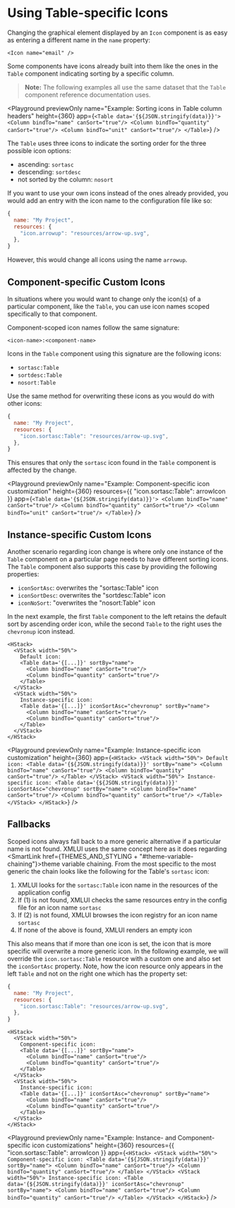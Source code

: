 
# Using Table-specific Icons

Changing the graphical element displayed by an `Icon` component is as easy as entering a different name in the `name` property:

```ueml copy
<Icon name="email" />
```

Some components have icons already built into them like the ones in the `Table` component indicating sorting by a specific column.

> **Note:** The following examples all use the same dataset that the `Table` component <SmartLink href={COMPONENT_TABLE}>reference documentation</SmartLink> uses.

<Playground
  previewOnly
  name="Example: Sorting icons in Table column headers"
  height={360}
  app={`
    <Table data='{${JSON.stringify(data)}}'>
      <Column bindTo="name" canSort="true"/>
      <Column bindTo="quantity" canSort="true"/>
      <Column bindTo="unit" canSort="true"/>
    </Table>
  `}
/>

The `Table` uses three icons to indicate the sorting order for the three possible icon options:
- ascending: `sortasc`
- descending: `sortdesc`
- not sorted by the column: `nosort`

If you want to use your own icons instead of the ones already provided,
you would add an entry with the icon name to the configuration file like so:

```js
{
  name: "My Project",
  resources: {
    "icon.arrowup": "resources/arrow-up.svg",
  },
}
```

However, this would change all icons using the name `arrowup`.

## Component-specific Custom Icons

In situations where you would want to change only the icon(s) of a particular component, like the `Table`,
you can use icon names scoped specifically to that component.

Component-scoped icon names follow the same signature:

```
<icon-name>:<component-name>
```

Icons in the `Table` component using this signature are the following icons:
- `sortasc:Table`
- `sortdesc:Table`
- `nosort:Table`

Use the same method for overwriting these icons as you would do with other icons:

```js /icon.sortasc:Table/
{
  name: "My Project",
  resources: {
    "icon.sortasc:Table": "resources/arrow-up.svg",
  },
}
```

This ensures that only the `sortasc` icon found in the `Table` component is affected by the change.

<Playground
  previewOnly
  name="Example: Component-specific icon customization"
  height={360}
  resources={{ "icon.sortasc:Table": arrowIcon }}
  app={`
    <Table data='{${JSON.stringify(data)}}'>
      <Column bindTo="name" canSort="true"/>
      <Column bindTo="quantity" canSort="true"/>
      <Column bindTo="unit" canSort="true"/>
    </Table>
  `}
/>

## Instance-specific Custom Icons

Another scenario regarding icon change is where only one instance of the `Table` component on a particular page needs to have different sorting icons.
The `Table` component also supports this case by providing the following properties:
- `iconSortAsc`: overwrites the "sortasc:Table" icon
- `iconSortDesc`: overwrites the "sortdesc:Table" icon
- `iconNoSort`: "overwrites the "nosort:Table" icon

In the next example, the first `Table` component to the left retains the default sort by ascending order icon,
while the second `Table` to the right uses the `chevronup` icon instead.

```ueml copy /iconSortAsc="chevronup"/
<HStack>
  <VStack width="50%">
    Default icon:
    <Table data='{[...]}' sortBy="name">
      <Column bindTo="name" canSort="true"/>
      <Column bindTo="quantity" canSort="true"/>
    </Table>
  </VStack>
  <VStack width="50%">
    Instance-specific icon:
    <Table data='{[...]}' iconSortAsc="chevronup" sortBy="name">
      <Column bindTo="name" canSort="true"/>
      <Column bindTo="quantity" canSort="true"/>
    </Table>
  </VStack>
</HStack>
```

<Playground
  previewOnly
  name="Example: Instance-specific icon customization"
  height={360}
  app={`
    <HStack>
      <VStack width="50%">
        Default icon:
        <Table data='{${JSON.stringify(data)}}' sortBy="name">
          <Column bindTo="name" canSort="true"/>
          <Column bindTo="quantity" canSort="true"/>
        </Table>
      </VStack>
      <VStack width="50%">
        Instance-specific icon:
        <Table data='{${JSON.stringify(data)}}' iconSortAsc="chevronup" sortBy="name">
          <Column bindTo="name" canSort="true"/>
          <Column bindTo="quantity" canSort="true"/>
        </Table>
      </VStack>
    </HStack>
  `}
/>

## Fallbacks

Scoped icons always fall back to a more generic alternative if a particular name is not found.
XMLUI uses the same concept here as it does regarding <SmartLink href={THEMES_AND_STYLING + "#theme-variable-chaining"}>theme variable chaining</SmartLink>.
From the most specific to the most generic the chain looks like the following for the Table's `sortasc` icon:

1. XMLUI looks for the `sortasc:Table` icon name in the resources of the application config
2. If (1) is not found, XMLUI checks the same resources entry in the config file for an icon name `sortasc`
3. If (2) is not found, XMLUI browses the icon registry for an icon name `sortasc`
4. If none of the above is found, XMLUI renders an empty icon

This also means that if more than one icon is set, the icon that is more specific will overwrite a more generic icon.
In the following example, we will override the `icon.sortasc:Table` resource with a custom one and also set the `iconSortAsc` property.
Note, how the icon resource only appears in the left `Table` and not on the right one which has the property set:

```js copy filename="config.ts"
{
  name: "My Project",
  resources: {
    "icon.sortasc:Table": "resources/arrow-up.svg",
  },
}
```

```ueml copy /iconSortAsc="chevronup"/ filename="Main.xmlui"
<HStack>
  <VStack width="50%">
    Component-specific icon:
    <Table data='{[...]}' sortBy="name">
      <Column bindTo="name" canSort="true"/>
      <Column bindTo="quantity" canSort="true"/>
    </Table>
  </VStack>
  <VStack width="50%">
    Instance-specific icon:
    <Table data='{[...]}' iconSortAsc="chevronup" sortBy="name">
      <Column bindTo="name" canSort="true"/>
      <Column bindTo="quantity" canSort="true"/>
    </Table>
  </VStack>
</HStack>
```

<Playground
  previewOnly
  name="Example: Instance- and Component-specific icon customizations"
  height={360}
  resources={{ "icon.sortasc:Table": arrowIcon }}
  app={`
    <HStack>
      <VStack width="50%">
        Component-specific icon:
        <Table data='{${JSON.stringify(data)}}' sortBy="name">
          <Column bindTo="name" canSort="true"/>
          <Column bindTo="quantity" canSort="true"/>
        </Table>
      </VStack>
      <VStack width="50%">
        Instance-specific icon:
        <Table data='{${JSON.stringify(data)}}' iconSortAsc="chevronup" sortBy="name">
          <Column bindTo="name" canSort="true"/>
          <Column bindTo="quantity" canSort="true"/>
        </Table>
      </VStack>
    </HStack>
  `}
/>
